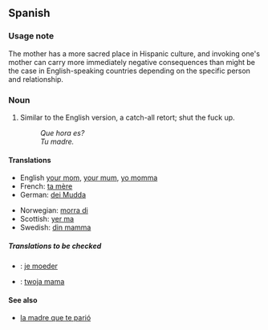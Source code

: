 ==Spanish==

===Usage note===
The mother has a more sacred place in Hispanic culture, and invoking one's mother can carry more immediately negative consequences than might be the case in English-speaking countries depending on the specific person and relationship.

===Noun===
{{es-noun|sg=[[tu]] [[madre]]]|-}}

# {{context|pejorative|slang}} Similar to the English version, a catch-all retort; shut the fuck up.
#:''Que hora es?''
#:''Tu madre.''

====Translations====
{{top}}
*English [[your mom]], [[your mum]], [[yo momma]]
*French: [[ta mère]]
*German: [[dei Mudda]]
{{mid}}
*Norwegian: [[morra di]]
*Scottish: [[yer ma]]
*Swedish: [[din mamma]]
{{bottom}}

=====Translations to be checked=====
{{checktrans}}

*{{ttbc|Dutch}}: [[je moeder]]

*{{ttbc|Polish}}: [[twoja mama]]

====See also====
*[[la madre que te parió]]